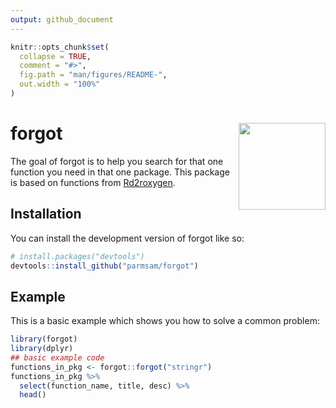 ```yaml
---
output: github_document
---
```


<!-- README.md is generated from README.Rmd. Please edit that file -->

```r
knitr::opts_chunk$set(
  collapse = TRUE,
  comment = "#>",
  fig.path = "man/figures/README-",
  out.width = "100%"
)
```

# forgot <img src="man/figures/logo.png" align="right" height="139" />

<!-- badges: start -->
<!-- badges: end -->

The goal of forgot is to help you search for that one function you need in that one package. This package is based on functions from [Rd2roxygen](https://github.com/yihui/Rd2roxygen).

## Installation

You can install the development version of forgot like so:

``` r
# install.packages("devtools")
devtools::install_github("parmsam/forgot")
```

## Example

This is a basic example which shows you how to solve a common problem:

```r
library(forgot)
library(dplyr)
## basic example code
functions_in_pkg <- forgot::forgot("stringr")
functions_in_pkg %>% 
  select(function_name, title, desc) %>%
  head()
```
